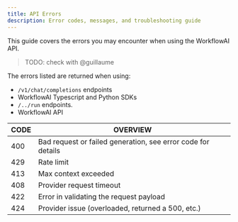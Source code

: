 ```yaml
---
title: API Errors
description: Error codes, messages, and troubleshooting guide
---
```


This guide covers the errors you may encounter when using the WorkflowAI API.

> TODO: check with @guillaume

The errors listed are returned when using:
- `/v1/chat/completions` endpoints 
- WorkflowAI Typescript and Python SDKs
- `/../run` endpoints.
- WorkflowAI API

| CODE | OVERVIEW |
|------|----------|
| 400  | Bad request or failed generation, see error code for details |
| 429  | Rate limit |
| 413  | Max context exceeded |
| 408  | Provider request timeout |
| 422  | Error in validating the request payload |
| 424  | Provider issue (overloaded, returned a 500, etc.) |
